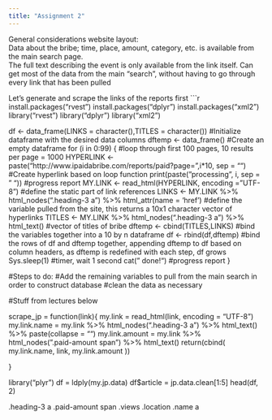 ```yaml
---
title: "Assignment 2"
---
```

General considerations website layout:  
Data about the bribe; time, place, amount, category, etc. is available from the main search page.  
The full text describing the event is only available from the link itself. 
Can get most of the data from the main "search", without having to go through every link that has been pulled  


Let's generate and scrape the links of the reports first
```r
install.packages("rvest")
install.packages("dplyr")
install.packages("xml2")
library("rvest")
library("dplyr")
library("xml2")


df <- data_frame(LINKS = character(),TITLES = character()) #Initialize dataframe with the desired data columns
dftemp <- data_frame() #Create an empty dataframe
for (i in 0:99) { #loop through first 100 pages, 10 results per page = 1000 
 HYPERLINK <- paste("http://www.ipaidabribe.com/reports/paid?page=",i*10, sep = "") #Create hyperlink based on loop function
 print(paste("processing", i, sep = " ")) #progress report
 MY.LINK <- read_html(HYPERLINK, encoding = "UTF-8") #define the static part of link references
 LINKS <- MY.LINK %>% html_nodes(".heading-3 a") %>% html_attr(name = 'href') #define the variable pulled from the site, this returns a 10x1 character vector of hyperlinks
 TITLES <- MY.LINK %>% html_nodes(".heading-3 a") %>% html_text() #vector of titles of bribe
 dftemp <- cbind(TITLES,LINKS) #bind the variables together into a 10 by n dataframe
 df <- rbind(df,dftemp) #bind the rows of df and dftemp together, appending dftemp to df based on column headers, as dftemp is redefined with each step, df grows
 Sys.sleep(1) #timer, wait 1 second
 cat(" done!\n") #progress report
}

#Steps to do:
#Add the remaining variables to pull from the main search in order to construct database
#clean the data as necessary



#Stuff from lectures below

scrape_jp = function(link){
 my.link = read_html(link, encoding = "UTF-8")
 my.link.name = my.link %>% 
   html_nodes(".heading-3 a") %>% html_text() %>% 
   paste(collapse = "")
 my.link.amount = my.link %>% 
   html_nodes(".paid-amount span") %>% html_text()
 return(cbind( my.link.name, link, my.link.amount ))

}

library("plyr")
df = ldply(my.jp.data)
df$article = jp.data.clean[1:5]
head(df, 2)


 .heading-3 a
 .paid-amount span
 .views
 .location
 .name a
